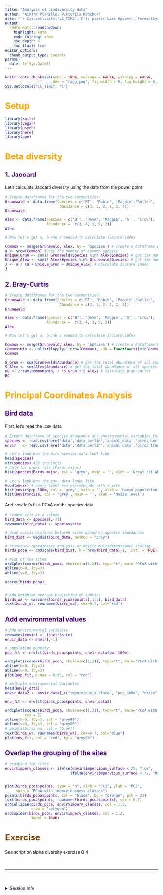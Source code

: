 ```yaml
---
title: "Analysis of biodiversity data"
author: "Aimara Planillo, Viktoriia Radchuk"
date: "`r Sys.setlocale('LC_TIME','C'); paste('Last Update', format(Sys.time(), '%B %e, %Y')) `"
output:
  rmdformats::readthedown:
    highlight: kate
    code_folding: show
    toc_depth: 4
    toc_float: true
editor_options:
  chunk_output_type: console
params:
  date: !r Sys.Date()
---
```


<style>
h1 {
  color: Orange ;
}
h2, h3, h4, h5, h6, legend {
  color: Indigo ;
}
p {
  line-height:170%;
}
#sidebar h2 {
  background-color: Indigo;
}
code {
  color: Indigo ;
}
.exercise {
  color: #824b00;
}
</style>

```r
knitr::opts_chunk$set(echo = TRUE, message = FALSE, warning = FALSE, 
                      dev = "ragg_png", fig.width = 9, fig.height = 6, dpi = 600, retina = 1)
Sys.setlocale("LC_TIME", "C")
```

# Setup

```r
library(knitr)
library(vegan)
library(psych)
library(here)
library(ape)
```


# Beta diversity

## 1. Jaccard

Let's calculate Jaccard diversity using the data from the power point

```r

# Create dataframes for the two communities:
Grunewald <- data.frame(Species = c('BT', 'Robin', 'Magpie','Roller', 'Swallow', 'GT'),
                         Abundance = c(3, 2, 2, 1, 2, 4))
Grunewald

Alex <- data.frame(Species = c('BT', 'Dove', 'Magpie', 'GT', 'Crow'),
                   Abundance =  c(3, 4, 1, 5, 2))
Alex

# Now let's get a, b and c needed to calculate Jaccard index

Common <- merge(Grunewald, Alex, by = 'Species') # create a dataframe with only the common species of the two communities
a <- nrow(Common) # get the number of common species
Unique_Grun <- sum(! Grunewald$Species %in% Alex$Species) # get the number of unique species for Grunewald
Unique_Alex <- sum(! Alex$Species %in% Grunewald$Species) # get the number of unique species for Grunewald
J <- a / (a + Unique_Grun + Unique_Alex) # calculate Jaccard index
J 

```


## 2. Bray-Curtis

```r

# Create dataframes for the two communities:
Grunewald <- data.frame(Species = c('BT', 'Robin', 'Magpie','Roller', 'Swallow', 'GT'),
                         Abundance = c(3, 2, 2, 1, 2, 4))
Grunewald

Alex <- data.frame(Species = c('BT', 'Dove', 'Magpie', 'GT', 'Crow'),
                   Abundance =  c(3, 4, 1, 5, 2))
Alex

# Now let's get a, b and c needed to calculate Jaccard index

Common <- merge(Grunewald, Alex, by = 'Species') # create a dataframe with only the common species of the two communities
Common$Min <- unlist(lapply(1:nrow(Common), FUN = function(x){min(Common[x, 2:3])})) # get the minimum abundance of each common species between the two communities
Common

S_Grun <- sum(Grunewald$Abundance) # get the total abundance of all species for Grunewald
S_Alex <- sum(Alex$Abundance) # get the total abundance of all species for Alex
BC <- 2*sum(Common$Min) / (S_Grun + S_Alex) # calculate Bray-Curtis 
BC

```


# Principal Coordinates Analysis  

## Bird data  

First, let's read the .csv data

```r

# Export dataframe of species abundance and environmental variables for each site
species <- read.csv(here('data','data_berlin','animal_data','birds_berlin_exercise_planillo2021.csv'))
envir   <- read.csv(here('data','data_berlin','animal_data','birds_transects_allenvir_100m.csv'))

# Let's look how the bird species data look like
head(species) 
str(species) #29 transects
# Data for great tits (Parus major)
hist(species$Parus_major, col = 'grey', main = '', xlab = 'Great tit abundance') 

# Let's look how the env. data looks like
head(envir) # every line/ row corresponds with a site
hist(envir$pop_100m, col = 'grey', main = '', xlab = 'Human population density')
hist(envir$noise, col = 'grey', main = '', xlab = 'Noise level')
```


And now let's fit a PCoA on the species data
```r
# remove site as a column
bird_data <- species[,-71]
rownames(bird_data) <- species$site

# Bray curtis distance between sites based on species abundances
bird_dist <- vegdist(bird_data, method = "bray")

# Principal coordinates analysis or metric multidimensional scaling
birds_pcoa <- cmdscale(bird_dist, k = nrow(bird_data)-1, list. = TRUE)

# Plot of the sites
ordiplot(scores(birds_pcoa, choices=c(1,2)), type="t", main="PCoA with species weighted averages")
abline(h=0, lty=3)
abline(v=0, lty=3)

scores(birds_pcoa)


# Add weighted average projection of species
birds_wa <- wascores(birds_pcoa$points[,1:2], bird_data)
text(birds_wa, rownames(birds_wa), cex=0.7, col="red")

```


## Add environmental values

```r
# Add environmental variables
rownames(envir) <- (envir$site)
envir_data <- envir[,-1]

# population density
pop_fit <- envfit(birds_pcoa$points, envir_data$pop_100m)

ordiplot(scores(birds_pcoa, choices=c(1,2)), type="t", main="PCoA with species weighted averages")
abline(h=0, lty=3)
abline(v=0, lty=3)
plot(pop_fit, p.max = 0.05, col = "red")

# multiple environmental variables
head(envir_data)
envir_data2 <- envir_data[,c("impervious_surface", "pop_100m", "noise", "tree_cover", "open_green")]

env_fit <- envfit(birds_pcoa$points, envir_data2)

ordiplot(scores(birds_pcoa, choices=c(1,2)), type="t", main="PCoA with species weighted averages", 
         cex = 1)
abline(h=0, lty=3, col = "grey80")
abline(v=0, lty=3, col = "grey80")
# points(birds_wa, col = "blue")
text(birds_wa, rownames(birds_wa), cex=0.7, col="blue")
plot(env_fit, col = "red", bg = "grey80")
```


## Overlap the grouping of the sites

```r
# grouping the sites
envir$imperv_classes <- ifelse(envir$impervious_surface < 25, "low", 
                              ifelse(envir$impervious_surface > 75, "high", "medium"))


plot(birds_pcoa$points, type = "n", xlab = "PC1", ylab = "PC2", 
     main = "PCoA with imperviousness classes")
points(birds_pcoa$points, col = "black", bg = "orange", pch = 21)
text(birds_pcoa$points, rownames(birds_pcoa$points), cex = 0.7)
ordiellipse(birds_pcoa, envir$imperv_classes, col = 1:3, 
            draw = "polygon")
ordispider(birds_pcoa, envir$imperv_classes, col = 1:3, 
            label = TRUE)
```


# <span class='exercise'>Exercise</span>

See script on alpha diversity exercise Q 4


<br><hr><br>

<details><summary>Session Info</summary>

```r
Sys.time()
#git2r::repository() ## uncomment if you are using GitHub
sessionInfo()
```

</details>
